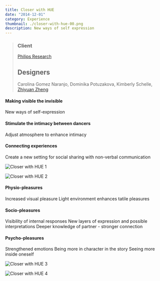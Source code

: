 ```yaml
---
title: Closer with HUE
date: "2014-12-01"
category: Experience
thumbnail: ./closer-with-hue-00.png
description: New ways of self expression
---
```


> ### Client
> [Philips Research](http://www.research.philips.com)
> ## Designers
> Carolina Gomez Naranjo, Dominika Potuzakova, Kimberly Schelle, [Zhiyuan Zheng](/)

<EmbedVideo
  width="wide"
  host="vimeo"
  source="87562851"
  title=""
/>

#### Making visible the invisible
New ways of self-expression

#### Stimulate the intimacy between dancers
Adjust atmosphere to enhance intimacy

#### Connecting experiences
Create a new setting for social sharing with non-verbal communication

<EmbedImage width="wide">

![Closer with HUE 1](./closer-with-hue-01.png)

</EmbedImage>

<EmbedImage width="wide">

![Closer with HUE 2](./closer-with-hue-02.png)

</EmbedImage>

#### Physio-pleasures
Increased visual pleasure
Light environment enhances tatile pleasures

#### Socio-pleasures
Visibility of internal responses
New layers of expression and possible interpretations
Deeper knowledge of partner - stronger connection

#### Psycho-pleasures
Strengthened emotions
Being more in character in the story
Seeing more inside oneself

<EmbedImage width="wide">

![Closer with HUE 3](./closer-with-hue-03.png)

</EmbedImage>

<EmbedImage width="wide">

![Closer with HUE 4](./closer-with-hue-04.png)

</EmbedImage>